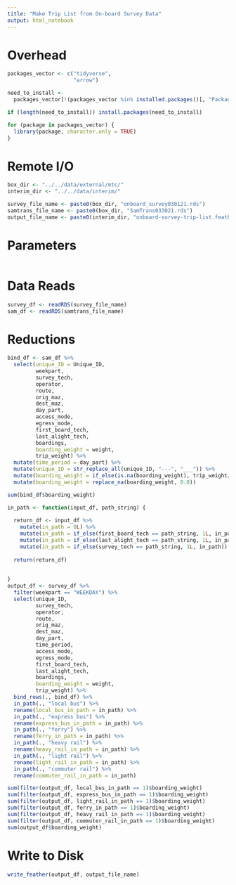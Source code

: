 ```yaml
---
title: "Make Trip List from On-board Survey Data"
output: html_notebook
---
```


# Overhead
```r
packages_vector <- c("tidyverse",
                     "arrow")

need_to_install <-
  packages_vector[!(packages_vector %in% installed.packages()[, "Package"])]

if (length(need_to_install)) install.packages(need_to_install)

for (package in packages_vector) {
  library(package, character.only = TRUE)
}

```

# Remote I/O
```r
box_dir <- "../../data/external/mtc/"
interim_dir <- "../../data/interim/"

survey_file_name <- paste0(box_dir, "onboard_survey030121.rds")
samtrans_file_name <- paste0(box_dir, "SamTrans033021.rds")
output_file_name <- paste0(interim_dir, "onboard-survey-trip-list.feather")

```

# Parameters
```r
```

# Data Reads
```r
survey_df <- readRDS(survey_file_name)
sam_df <- readRDS(samtrans_file_name)
```

# Reductions
```r
bind_df <- sam_df %>%
  select(unique_ID = Unique_ID,
         weekpart,
         survey_tech,
         operator,
         route,
         orig_maz,
         dest_maz,
         day_part,
         access_mode,
         egress_mode,
         first_board_tech,
         last_alight_tech,
         boardings,
         boarding_weight = weight,
         trip_weight) %>%
  mutate(time_period = day_part) %>%
  mutate(unique_ID = str_replace_all(unique_ID, "---", "___")) %>%
  mutate(boarding_weight = if_else(is.na(boarding_weight), trip_weight/boardings, boarding_weight)) %>%
  mutate(boarding_weight = replace_na(boarding_weight, 0.0))

sum(bind_df$boarding_weight)

in_path <- function(input_df, path_string) {
  
  return_df <- input_df %>%
    mutate(in_path = 0L) %>%
    mutate(in_path = if_else(first_board_tech == path_string, 1L, in_path)) %>%
    mutate(in_path = if_else(last_alight_tech == path_string, 1L, in_path)) %>%
    mutate(in_path = if_else(survey_tech == path_string, 1L, in_path))
  
  return(return_df)
    
  
}
output_df <- survey_df %>%
  filter(weekpart == "WEEKDAY") %>%
  select(unique_ID,
         survey_tech,
         operator,
         route,
         orig_maz,
         dest_maz,
         day_part,
         time_period,
         access_mode,
         egress_mode,
         first_board_tech,
         last_alight_tech,
         boardings,
         boarding_weight = weight,
         trip_weight) %>%
  bind_rows(., bind_df) %>%
  in_path(., "local bus") %>%
  rename(local_bus_in_path = in_path) %>%
  in_path(., "express bus") %>%
  rename(express_bus_in_path = in_path) %>%
  in_path(., "ferry") %>%
  rename(ferry_in_path = in_path) %>%
  in_path(., "heavy rail") %>%
  rename(heavy_rail_in_path = in_path) %>%
  in_path(., "light rail") %>%
  rename(light_rail_in_path = in_path) %>%
  in_path(., "commuter rail") %>%
  rename(commuter_rail_in_path = in_path)

sum(filter(output_df, local_bus_in_path == 1)$boarding_weight)
sum(filter(output_df, express_bus_in_path == 1)$boarding_weight)
sum(filter(output_df, light_rail_in_path == 1)$boarding_weight)
sum(filter(output_df, ferry_in_path == 1)$boarding_weight)
sum(filter(output_df, heavy_rail_in_path == 1)$boarding_weight)
sum(filter(output_df, commuter_rail_in_path == 1)$boarding_weight)
sum(output_df$boarding_weight)
```

# Write to Disk
```r
write_feather(output_df, output_file_name)
```


